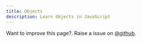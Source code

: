 ```yaml
---
title: Objects
description: Learn Objects in JavaScript
---
```


<Callout>

Want to improve this page?. Raise a issue on [@github](https://github.com/FrontendFreaks/Official-Website).
</Callout>